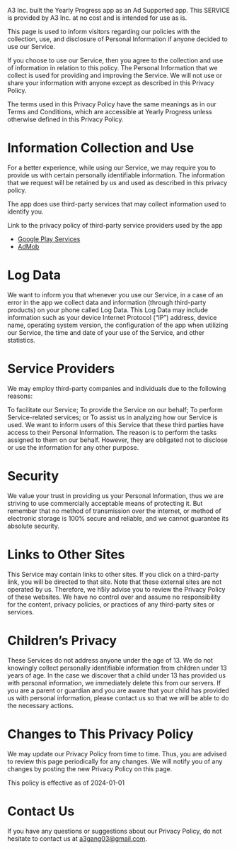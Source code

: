 A3 Inc. built the Yearly Progress app as an Ad Supported app. This SERVICE is provided by A3 Inc. at no cost and is intended for use as is.

This page is used to inform visitors regarding our policies with the collection, use, and disclosure of Personal Information if anyone decided to use our Service.

If you choose to use our Service, then you agree to the collection and use of information in relation to this policy. The Personal Information that we collect is used for providing and improving the Service. We will not use or share your information with anyone except as described in this Privacy Policy.

The terms used in this Privacy Policy have the same meanings as in our Terms and Conditions, which are accessible at Yearly Progress unless otherwise defined in this Privacy Policy.

# Information Collection and Use
For a better experience, while using our Service, we may require you to provide us with certain personally identifiable information. The information that we request will be retained by us and used as described in this privacy policy.

The app does use third-party services that may collect information used to identify you.

Link to the privacy policy of third-party service providers used by the app


- [Google Play Services](https://www.google.com/policies/privacy/)
- [AdMob](https://support.google.com/admob/answer/6128543?hl=en)

# Log Data
We want to inform you that whenever you use our Service, in a case of an error in the app we collect data and information (through third-party products) on your phone called Log Data. This Log Data may include information such as your device Internet Protocol (“IP”) address, device name, operating system version, the configuration of the app when utilizing our Service, the time and date of your use of the Service, and other statistics.

# Service Providers
We may employ third-party companies and individuals due to the following reasons:

To facilitate our Service;
To provide the Service on our behalf;
To perform Service-related services; or
To assist us in analyzing how our Service is used.
We want to inform users of this Service that these third parties have access to their Personal Information. The reason is to perform the tasks assigned to them on our behalf. However, they are obligated not to disclose or use the information for any other purpose.

# Security
We value your trust in providing us your Personal Information, thus we are striving to use commercially acceptable means of protecting it. But remember that no method of transmission over the internet, or method of electronic storage is 100% secure and reliable, and we cannot guarantee its absolute security.

# Links to Other Sites
This Service may contain links to other sites. If you click on a third-party link, you will be directed to that site. Note that these external sites are not operated by us. Therefore, we h5ly advise you to review the Privacy Policy of these websites. We have no control over and assume no responsibility for the content, privacy policies, or practices of any third-party sites or services.

# Children’s Privacy
These Services do not address anyone under the age of 13. We do not knowingly collect personally identifiable information from children under 13 years of age. In the case we discover that a child under 13 has provided us with personal information, we immediately delete this from our servers. If you are a parent or guardian and you are aware that your child has provided us with personal information, please contact us so that we will be able to do the necessary actions.

# Changes to This Privacy Policy
We may update our Privacy Policy from time to time. Thus, you are advised to review this page periodically for any changes. We will notify you of any changes by posting the new Privacy Policy on this page.

This policy is effective as of 2024-01-01

# Contact Us
If you have any questions or suggestions about our Privacy Policy, do not hesitate to contact us at 
[a3gang03@gmail.com](mailto:a3gang03@gmail.com).